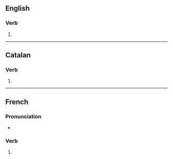 {{also|adjurés}}

==English==

===Verb===
{{head|en|verb form}}

# {{en-third-person singular of|adjure}}

----

==Catalan==

===Verb===
{{head|ca|verb form}}

# {{ca-verb form of|p=2|n=sg|t=pres|m=ind|adjurar}}

----

==French==

===Pronunciation===
* {{homophones|fr|adjure|adjurent}}

===Verb===
{{head|fr|verb form}}

# {{inflection of|fr|adjurer||2|s|pres|ind//sub}}